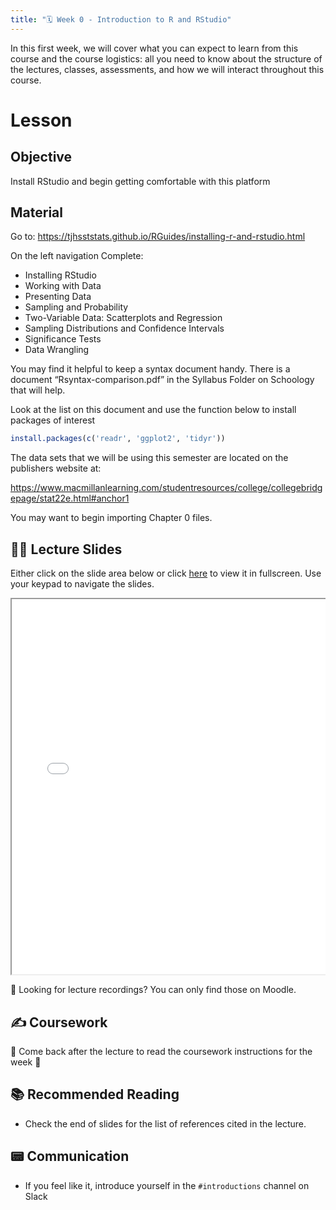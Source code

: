 ```yaml
---
title: "🗓️ Week 0 - Introduction to R and RStudio"
---
```


In this first week, we will cover what you can expect to learn from this course and the course logistics: all you need to know about the structure of the lectures, classes, assessments, and how we will interact throughout this course. 

# Lesson

## Objective
Install RStudio and begin getting comfortable with this platform

## Material

Go to: [https://tjhsststats.github.io/RGuides/installing-r-and-rstudio.html](https://tjhsststats.github.io/RGuides/installing-r-and-rstudio.html)

On the left navigation Complete:

 - Installing RStudio
 - Working with Data
 - Presenting Data
 - Sampling and Probability
 - Two-Variable Data: Scatterplots and Regression
 - Sampling Distributions and Confidence Intervals
 - Significance Tests
 - Data Wrangling
 
You may find it helpful to keep a syntax document handy. There is a document “Rsyntax-comparison.pdf” in the Syllabus Folder on Schoology that will help.

Look at the list on this document and use the function below to install packages of interest

```r
install.packages(c('readr', 'ggplot2', 'tidyr'))
```

The data sets that we will be using this semester are located on the publishers website at:

[https://www.macmillanlearning.com/studentresources/college/collegebridgepage/stat22e.html#anchor1](https://www.macmillanlearning.com/studentresources/college/collegebridgepage/stat22e.html#anchor1)

You may want to begin importing Chapter 0 files.

## 👨‍🏫 Lecture Slides 

Either click on the slide area below or click [here](slides.qmd) to view it in fullscreen.
Use your keypad to navigate the slides.

<div class="container" style="position: relative;overflow: hidden;width: 100%;min-height:600px;">
<iframe src="slides.html" style="position=absolute;top: 0;left: 0;bottom: 0;right: 0;width: 100%;min-height:600px;"></iframe>
</div>

🎥 Looking for lecture recordings? You can only find those on Moodle.

## ✍️ Coursework

🚧 Come back after the lecture to read the coursework instructions for the week 🚧


## 📚 Recommended Reading

- Check the end of slides for the list of references cited in the lecture.

## 📟 Communication

- If you feel like it, introduce yourself in the `#introductions` channel on Slack